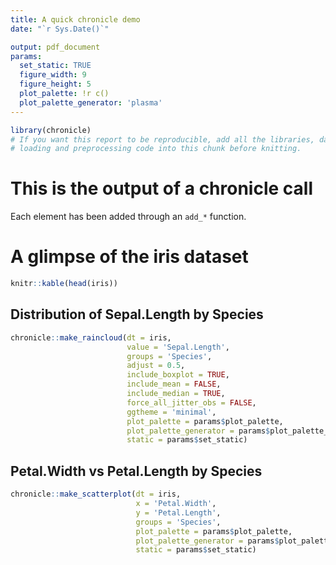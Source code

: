 ```yaml
---
title: A quick chronicle demo 
date: "`r Sys.Date()`" 

output: pdf_document
params:
  set_static: TRUE
  figure_width: 9
  figure_height: 5
  plot_palette: !r c()
  plot_palette_generator: 'plasma'
---
```


```r
library(chronicle)
# If you want this report to be reproducible, add all the libraries, data
# loading and preprocessing code into this chunk before knitting.
```


# This is the output of a chronicle call

Each element has been added through an `add_*` function.

# A glimpse of the iris dataset
```r
knitr::kable(head(iris))
```

## Distribution of Sepal.Length by Species
```r
chronicle::make_raincloud(dt = iris,
                          value = 'Sepal.Length',
                          groups = 'Species',
                          adjust = 0.5,
                          include_boxplot = TRUE,
                          include_mean = FALSE,
                          include_median = TRUE,
                          force_all_jitter_obs = FALSE,
                          ggtheme = 'minimal',
                          plot_palette = params$plot_palette,
                          plot_palette_generator = params$plot_palette_generator,
                          static = params$set_static)
```

## Petal.Width vs Petal.Length by Species
```r
chronicle::make_scatterplot(dt = iris,
                            x = 'Petal.Width',
                            y = 'Petal.Length',
                            groups = 'Species',
                            plot_palette = params$plot_palette,
                            plot_palette_generator = params$plot_palette_generator,
                            static = params$set_static)
```
